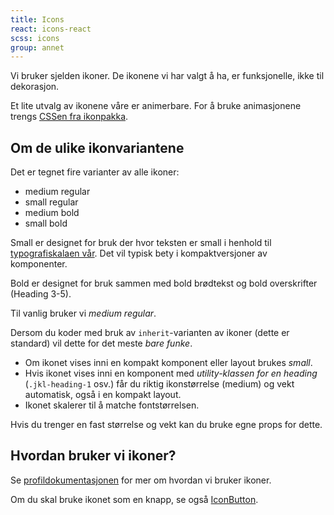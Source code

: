 ```yaml
---
title: Icons
react: icons-react
scss: icons
group: annet
---
```



<Ingress>Vi bruker sjelden ikoner. De ikonene vi har valgt å ha, er funksjonelle, ikke til dekorasjon.</Ingress>

<ComponentExample title="Icons" component={IconsExample} knobs={iconsExampleKnobs} codeExample={iconsExampleCode} />

Et lite utvalg av ikonene våre er animerbare. For å bruke animasjonene trengs [CSSen fra ikonpakka](https://github.com/fremtind/jokul/tree/main/packages/icons).

<ComponentExample
    title="Animated"
    component={AnimatedIconsExample}
    knobs={animatedIconsExampleKnobs}
    codeExample={animatedIconsExampleCode}
/>

## Om de ulike ikonvariantene

Det er tegnet fire varianter av alle ikoner:

-   medium regular
-   small regular
-   medium bold
-   small bold

Small er designet for bruk der hvor teksten er small i henhold til [typografiskalaen vår](/profil/typografi). Det vil typisk bety i kompaktversjoner av komponenter.

Bold er designet for bruk sammen med bold brødtekst og bold overskrifter (Heading 3-5).

Til vanlig bruker vi _medium regular_.

Dersom du koder med bruk av `inherit`-varianten av ikoner (dette er standard) vil dette for det meste _bare funke_.

-   Om ikonet vises inni en kompakt komponent eller layout brukes _small_.
-   Hvis ikonet vises inni en komponent med _utility-klassen for en heading_ (`.jkl-heading-1` osv.) får du riktig ikonstørrelse (medium) og vekt automatisk, også i en kompakt layout.
-   Ikonet skalerer til å matche fontstørrelsen.

Hvis du trenger en fast størrelse og vekt kan du bruke egne props for dette.

## Hvordan bruker vi ikoner?

Se [profildokumentasjonen](/profil/ikoner) for mer om hvordan vi bruker ikoner.

Om du skal bruke ikonet som en knapp, se også [IconButton](/komponenter/iconbutton).
